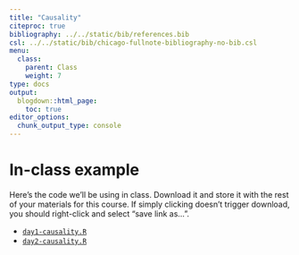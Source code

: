 ```yaml
---
title: "Causality"
citeproc: true
bibliography: ../../static/bib/references.bib
csl: ../../static/bib/chicago-fullnote-bibliography-no-bib.csl
menu: 
  class:
    parent: Class
    weight: 7
type: docs
output:
  blogdown::html_page:
    toc: true
editor_options: 
  chunk_output_type: console
---
```




# In-class example

Here's the code we'll be using in class. Download it and store it with the rest of your materials for this course. If simply clicking doesn't trigger download, you should right-click and select "save link as...". 

* [<i class="fas fa-file-archive"></i> `day1-causality.R`](/slides/code/day1-causality.R)
* [<i class="fas fa-file-archive"></i> `day2-causality.R`](/slides/code/day2-causality.R)
